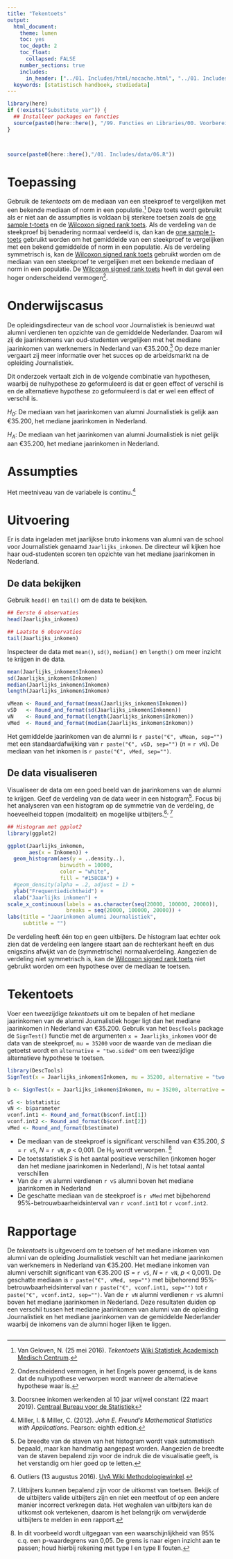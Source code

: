 ```yaml
---
title: "Tekentoets"
output:
  html_document:
    theme: lumen
    toc: yes
    toc_depth: 2
    toc_float: 
      collapsed: FALSE 
    number_sections: true
    includes:
      in_header: ["../01. Includes/html/nocache.html", "../01. Includes/html/favicon.html", "../01. Includes/html/analytics.html"]
  keywords: [statistisch handboek, studiedata]
---
```


<!-- ## CLOSEDBLOK: Functies.R -->
```r
library(here)
if (!exists("Substitute_var")) {
  ## Installeer packages en functies
  source(paste0(here::here(), "/99. Functies en Libraries/00. Voorbereidingen.R"), echo = FALSE)
}
```
<!-- ## /CLOSEDBLOK: Functies.R -->

<!-- ## CLOSEDBLOK: CSS -->
<style>
`r htmltools::includeHTML(paste0(here::here(),"/01. Includes/css/Stylesheet_SHHO.css"))`
</style>
<!-- ## /CLOSEDBLOK: CSS -->

<!-- ## CLOSEDBLOK: Header.R -->
```r
```
<!-- ## /CLOSEDBLOK: Header.R -->

<!-- ## CLOSEDBLOK: Status.R -->
```r
```
<!-- ## /CLOSEDBLOK: Status.R -->

<!-- ## CLOSEDBLOK: Reticulate.R -->
<!-- ## /CLOSEDBLOK: Reticulate.R -->

<!-- ## OPENBLOK: Data-aanmaken.R -->
```r
source(paste0(here::here(),"/01. Includes/data/06.R"))
```
<!-- ## /OPENBLOK: Data-aanmaken.R -->

# Toepassing

<!-- ## TEKSTBLOK: Link1.R -->
Gebruik de *tekentoets* om de mediaan van een steekproef te vergelijken met een bekende mediaan of norm in een populatie.[^1] Deze toets wordt gebruikt als er niet aan de assumpties is voldaan bij sterkere toetsen zoals de [one sample t-toets](01-One-sample-t-toets-R.html) en de [Wilcoxon signed rank toets](07-Wilcoxon-signed-rank-toets-I-R.html). Als de verdeling van de steekproef bij benadering normaal verdeeld is, dan kan de [one sample t-toets](01-One-sample-t-toets-R.html) gebruikt worden om het gemiddelde van een steekproef te vergelijken met een bekend gemiddelde of norm in een populatie. Als de verdeling symmetrisch is, kan de [Wilcoxon signed rank toets](07-Wilcoxon-signed-rank-toets-I-R.html) gebruikt worden om de mediaan van een steekproef te vergelijken met een bekende mediaan of norm in een populatie. De [Wilcoxon signed rank toets](07-Wilcoxon-signed-rank-toets-I-R.html) heeft in dat geval een hoger onderscheidend vermogen[^9].

<!-- ## /TEKSTBLOK: Link1.R -->

# Onderwijscasus
<div id ="casus">
De opleidingsdirecteur van de school voor Journalistiek is benieuwd wat alumni verdienen ten opzichte van de gemiddelde Nederlander. Daarom wil zij de jaarinkomens van oud-studenten vergelijken met het mediane jaarinkomen van werknemers in Nederland van €35.200.[^2] Op deze manier vergaart zij meer informatie over het succes op de arbeidsmarkt na de opleiding Journalistiek.

Dit onderzoek vertaalt zich in de volgende combinatie van hypothesen, waarbij de nulhypothese zo geformuleerd is dat er geen effect of verschil is en de alternatieve hypothese zo geformuleerd is dat er wel een effect of verschil is.

*H~0~*: De mediaan van het jaarinkomen van alumni Journalistiek is gelijk aan €35.200, het mediane jaarinkomen in Nederland.

*H~A~*: De mediaan van het jaarinkomen van alumni Journalistiek is niet gelijk aan €35.200, het mediane jaarinkomen in Nederland.
</div>

# Assumpties

Het meetniveau van de variabele is continu.[^10]

# Uitvoering
<!-- ## TEKSTBLOK: Data-inladen.R -->
Er is data ingeladen met jaarlijkse bruto inkomens van alumni van de school voor Journalistiek genaamd `Jaarlijks_inkomen`. De directeur wil kijken hoe haar oud-studenten scoren ten opzichte van het mediane jaarinkomen in Nederland.
<!-- ## /TEKSTBLOK: Data-inladen.R -->

## De data bekijken
<!-- ## TEKSTBLOK: Data-bekijken.R -->
Gebruik `head()` en `tail()` om de data te bekijken.
<!-- ## /TEKSTBLOK: Data-bekijken.R -->

<!-- ## OPENBLOK: Data-bekijken.R -->
```r
## Eerste 6 observaties
head(Jaarlijks_inkomen)

## Laatste 6 observaties
tail(Jaarlijks_inkomen)
```
<!-- ## /OPENBLOK: Data-bekijken.R -->

<!-- ## TEKSTBLOK: Data-beschrijven.R -->
Inspecteer de data met `mean()`, `sd()`, `median()` en `length()` om meer inzicht te krijgen in de data.
<!-- ## /TEKSTBLOK: Data-beschrijven.R -->

<!-- ## OPENBLOK: Data-beschrijven.R -->
```r
mean(Jaarlijks_inkomen$Inkomen)
sd(Jaarlijks_inkomen$Inkomen)
median(Jaarlijks_inkomen$Inkomen)
length(Jaarlijks_inkomen$Inkomen)
```
<!-- ## /OPENBLOK: Data-beschrijven.R -->
<!-- ## CLOSEDBLOK: Data-beschrijven2.R -->
```r
vMean <- Round_and_format(mean(Jaarlijks_inkomen$Inkomen))
vSD   <- Round_and_format(sd(Jaarlijks_inkomen$Inkomen))
vN    <- Round_and_format(length(Jaarlijks_inkomen$Inkomen))
vMed  <- Round_and_format(median(Jaarlijks_inkomen$Inkomen))
```
<!-- ## /CLOSEDBLOK: Data-beschrijven2.R -->

<!-- ## TEKSTBLOK: Datatekst-beschrijven2.R -->
Het gemiddelde jaarinkomen van de alumni is `r paste("€", vMean, sep="")` met een standaardafwijking van `r paste("€", vSD, sep="")` (*n* = `r vN`). De mediaan van het inkomen is `r paste("€", vMed, sep="")`.
<!-- ## /TEKSTBLOK: Datatekst-beschrijven2.R -->

## De data visualiseren

Visualiseer de data om een goed beeld van de jaarinkomens van de alumni te krijgen. Geef de verdeling van de data weer in een histogram[^18]. Focus bij het analyseren van een histogram op de symmetrie van de verdeling, de hoeveelheid toppen (modaliteit) en mogelijke uitbijters.[^6]<sup>, </sup>[^7]

<!-- ## OPENBLOK: Histogram.R -->
```r
## Histogram met ggplot2
library(ggplot2)

ggplot(Jaarlijks_inkomen, 
       aes(x = Inkomen)) +
  geom_histogram(aes(y = ..density..),
                 binwidth = 10000, 
                 color = "white", 
                 fill = "#158CBA") +
  #geom_density(alpha = .2, adjust = 1) +
  ylab("Frequentiedichtheid") +
  xlab("Jaarlijks inkomen") +
scale_x_continuous(labels = as.character(seq(20000, 100000, 20000)), 
                   breaks = seq(20000, 100000, 20000)) +
labs(title = "Jaarinkomen alumni Journalistiek", 
     subtitle = "")

```
<!-- ## /OPENBLOK: Histogram.R -->

<!-- ## TEKSTBLOK: Link3.R -->
De verdeling heeft één top en geen uitbijters. De histogram laat echter ook zien dat de verdeling een langere staart aan de rechterkant heeft en dus enigszins afwijkt van de (symmetrische) normaalverdeling. Aangezien de verdeling niet symmetrisch is, kan de [Wilcoxon signed rank toets](07-Wilcoxon-signed-rank-toets-I-R.html) niet gebruikt worden om een hypothese over de mediaan te toetsen.
<!-- ## /TEKSTBLOK: Link3.R -->

# Tekentoets 

<!-- ## TEKSTBLOK: Tekentoets0.R -->
Voer een tweezijdige *tekentoets* uit om te bepalen of het mediane jaarinkomen van de alumni Journalistiek hoger ligt dan het mediane jaarinkomen in Nederland van €35.200. Gebruik van het `DescTools` package de `SignTest()` functie met de argumenten `x = Jaarlijks_inkomen` voor de data van de steekproef, `mu = 35200` voor de waarde van de mediaan die getoetst wordt en `alternative = "two.sided"` om een tweezijdige alternatieve hypothese te toetsen.
<!-- ## /TEKSTBLOK: Tekentoets0.R -->

<!-- ## OPENBLOK: Tekentoets.R -->
```r
library(DescTools)
SignTest(x = Jaarlijks_inkomen$Inkomen, mu = 35200, alternative = "two.sided")
```
<!-- ## /OPENBLOK: Tekentoets.R -->

<!-- ## CLOSEDBLOK: Tekentoets.R -->
```r
b <- SignTest(x = Jaarlijks_inkomen$Inkomen, mu = 35200, alternative = "two.sided")

vS <- b$statistic
vN <- b$parameter
vconf.int1 <- Round_and_format(b$conf.int[1])
vconf.int2 <- Round_and_format(b$conf.int[2])
vMed <- Round_and_format(b$estimate)
```
<!-- ## /CLOSEDBLOK: Tekentoets.R -->

<!-- ## TEKSTBLOK: Tekentoets.R -->
* De mediaan van de steekproef is significant verschillend van €35.200, *S* = `r vS`, *N* = `r vN`, *p* < 0,001. De H~0~ wordt verworpen. [^5]
* De toetsstatistiek *S* is het aantal positieve verschillen (inkomen hoger dan het mediane jaarinkomen in Nederland), *N* is het totaal aantal verschillen
* Van de `r vN` alumni verdienen `r vS` alumni boven het mediane jaarinkomen in Nederland
* De geschatte mediaan van de steekproef is `r vMed` met bijbehorend 95%-betrouwbaarheidsinterval van `r vconf.int1` tot `r vconf.int2`.

<!-- ## /TEKSTBLOK: Tekentoets.R -->


# Rapportage

<!-- ## TEKSTBLOK: Rapportage.R -->
De *tekentoets* is uitgevoerd om te toetsen of het mediane inkomen van alumni van de opleiding Journalistiek veschilt van het mediane jaarinkomen van werknemers in Nederland van €35.200. Het mediane inkomen van alumni verschilt significant van €35.200 (*S* = `r vS`, *N* = `r vN`, *p* < 0,001). De geschatte mediaan is `r paste("€", vMed, sep="")` met bijbehorend 95%-betrouwbaarheidsinterval van `r paste("€", vconf.int1, sep="")` tot `r paste("€", vconf.int2, sep="")`. Van de `r vN` alumni verdienen `r vS` alumni boven het mediane jaarinkomen in Nederland. Deze resultaten duiden op een verschil tussen het mediane jaarinkomen van alumni van de opleiding Journalistiek en het mediane jaarinkomen van de gemiddelde Nederlander waarbij de inkomens van de alumni hoger lijken te liggen.
<!-- ## /TEKSTBLOK: Rapportage.R -->

<!-- ## CLOSEDBLOK: Footer.R -->
```r
```
<!-- ## /CLOSEDBLOK: Footer.R -->

[^1]: Van Geloven, N. (25 mei 2016). *Tekentoets* [Wiki Statistiek Academisch Medisch Centrum](https://wikistatistiek.amc.nl/index.php/Tekentoets). 
[^2]: Doorsnee inkomen werkenden al 10 jaar vrijwel constant (22 maart 2019). [Centraal Bureau voor de Statistiek](https://www.cbs.nl/nl-nl/nieuws/2019/12/doorsnee-inkomen-werkenden-al-10-jaar-vrijwel-constant)
[^5]: In dit voorbeeld wordt uitgegaan van een waarschijnlijkheid van 95% c.q. een p-waardegrens van 0,05. De grens is naar eigen inzicht aan te passen; houd hierbij rekening met type I en type II fouten.
[^6]: Outliers (13 augustus 2016). [UvA Wiki Methodologiewinkel](https://wiki.uva.nl/methodologiewinkel/index.php/Outliers).
[^7]: Uitbijters kunnen bepalend zijn voor de uitkomst van toetsen. Bekijk of de uitbijters valide uitbijters zijn en niet een meetfout of op een andere manier incorrect verkregen data. Het weghalen van uitbijters kan de uitkomst ook vertekenen, daarom is het belangrijk om verwijderde uitbijters te melden in een rapport.
[^8]: Statistics How To (27 mei 2018). *One Sample Median Test*. [Statistics How to](https://www.statisticshowto.datasciencecentral.com/one-sample-median-test/).
[^9]: Onderscheidend vermogen, in het Engels power genoemd, is de kans dat de nulhypothese verworpen wordt wanneer de alternatieve hypothese waar is.
[^10]: Miller, I. & Miller, C. (2012). *John E. Freund's Mathematical Statistics with Applications*. Pearson: eighth edition.
[^18]: De breedte van de staven van het histogram wordt vaak automatisch bepaald, maar kan handmatig aangepast worden. Aangezien de breedte van de staven bepalend zijn voor de indruk die de visualisatie geeft, is het verstandig om hier goed op te letten.
